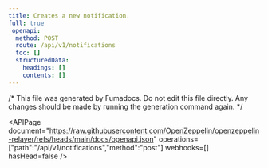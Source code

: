 ```yaml
---
title: Creates a new notification.
full: true
_openapi:
  method: POST
  route: /api/v1/notifications
  toc: []
  structuredData:
    headings: []
    contents: []
---
```


/* This file was generated by Fumadocs. Do not edit this file directly. Any changes should be made by running the generation command again. */

<APIPage document="https://raw.githubusercontent.com/OpenZeppelin/openzeppelin-relayer/refs/heads/main/docs/openapi.json" operations=["path":"/api/v1/notifications","method":"post"] webhooks=[] hasHead=false />
